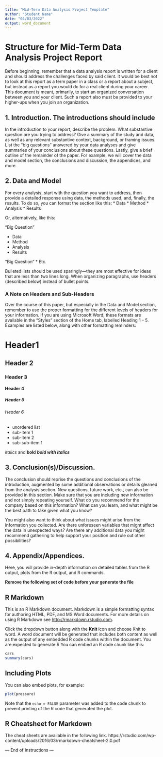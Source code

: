 ```yaml
---
title: "Mid-Term Data Analysis Project Template"
author: "Student Name"
date: "04/03/2022"
output: word_document
---
```


# Structure for Mid-Term Data Analysis Project Report

Before beginning, remember that a data analysis report is written for a client and should address the challenges faced by said client. It would be best not to look at this report as a term paper in a class or a report about a subject, but instead as a report you would do for a real client during your career. This document is meant, primarily, to start an organized conversation between you and your client. Such a report also must be provided to your higher-ups when you join an organization.


## 1. Introduction. The introductions should include

In the introduction to your report, describe the problem. What substantive question are you trying to address? Give a summary of the study and data, as well as any relevant substantive context, background, or framing issues. List the “big questions” answered by your data analyses and give summaries of your conclusions about these questions. Lastly, give a brief outline of the remainder of the paper. For example, we will cover the data and model section, the conclusions and discussion, the appendices, and more.

## 2. Data and Model

For every analysis, start with the question you want to address, then provide a detailed response using data, the methods used, and, finally, the results. To do so, you can format the section like this:
* Data
* Method
* Analysis
* Results

Or, alternatively, like this:

“Big Question”

* Data
* Method
* Analysis
* Results

“Big Question”
* Etc.

Bulleted lists should be used sparingly—they are most effective for ideas that are less than two lines long. When organizing paragraphs, use headers (described below) instead of bullet points.

### A Note on Headers and Sub-Headers

Over the course of this paper, but especially in the Data and Model section, remember to use the proper formatting for the different levels of headers for your information. If you are using Microsoft Word, these formats are available in the “Styles” section of the Home tab, labelled Heading 1 – 5. Examples are listed below, along with other formatting reminders:

# Header1 
## Header 2 
### Header 3 
#### Header 4
##### Header 5
###### Header 6

* unordered list
 + sub-item 1
 + sub-item 2
 - sub-sub-item 1 

*italics* and **bold** 
***bold with italics***

## 3.	Conclusion(s)/Discussion. 

The conclusion should reprise the questions and conclusions of the introduction, augmented by some additional observations or details gleaned from the analysis section. New questions, future work, etc., can also be provided in this section. Make sure that you are including new information and not simply repeating yourself. What do you recommend for the company based on this information? What can you learn, and what might be the best path to take given what you know?

You might also want to think about what issues might arise from the information you collected. Are there unforeseen variables that might affect the data in unexpected ways? Are there any additional data you might recommend gathering to help support your position and rule out other possibilities?


## 4.	Appendix/Appendices. 

Here, you will provide in-depth information on detailed tables from the R output, plots from the R output, and R commands. 


**Remove the following set of code before your generate the file**

## R Markdown

This is an R Markdown document. Markdown is a simple formatting syntax for authoring HTML, PDF, and MS Word documents. For more details on using R Markdown see <http://rmarkdown.rstudio.com>.

Click the dropdown button along with the **Knit** icon and choose Knit to word. A word document will be generated that includes both content as well as the output of any embedded R code chunks within the document. You are expected to generate R You can embed an R code chunk like this:

```r
cars
summary(cars)
```

## Including Plots

You can also embed plots, for example:

```r
plot(pressure)
```

Note that the `echo = FALSE` parameter was added to the code chunk to prevent printing of the R code that generated the plot.

## R Cheatsheet for Markdown

The cheat sheets are available in the following link.
https://rstudio.com/wp-content/uploads/2016/03/rmarkdown-cheatsheet-2.0.pdf

--- End of Instructions ---